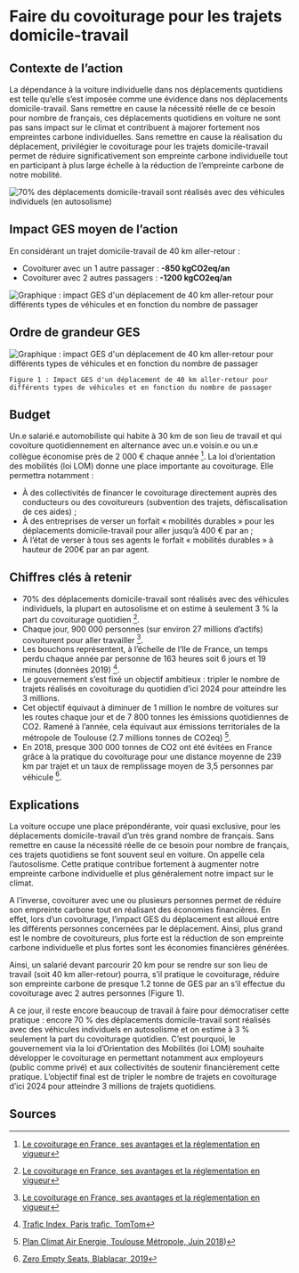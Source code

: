 # Faire du covoiturage pour les trajets domicile-travail

## Contexte de l’action

La dépendance à la voiture individuelle dans nos déplacements quotidiens est telle qu’elle s’est imposée comme une évidence dans nos déplacements domicile-travail. Sans remettre en cause la nécessité réelle de ce besoin pour nombre de français, ces déplacements quotidiens en voiture ne sont pas sans impact sur le climat et contribuent à majorer fortement nos empreintes carbone individuelles. Sans remettre en cause la réalisation du déplacement, privilégier le covoiturage pour les trajets domicile-travail permet de réduire significativement son empreinte carbone individuelle tout en participant à plus large échelle à la réduction de l’empreinte carbone de notre mobilité.

![70% des déplacements domicile-travail sont réalisés avec des véhicules individuels (en autosolisme)](/images/actions/Chiffres-clefs_covoitDT.png)

## Impact GES moyen de l’action

En considérant un trajet domicile-travail de 40 km aller-retour :

- Covoiturer avec un 1 autre passager : **-850 kgCO2eq/an**
- Covoiturer avec 2 autres passagers : **-1200 kgCO2eq/an**

![Graphique : impact GES d'un déplacement de 40 km aller-retour pour différents types de véhicules et en fonction du nombre de passager](/images/actions/covoiturage-d-t-fig1.jpg)

## Ordre de grandeur GES

![Graphique : impact GES d'un déplacement de 40 km aller-retour pour différents types de véhicules et en fonction du nombre de passager](/images/actions/covoiturage-d-t-fig2.jpg)

`Figure 1 : Impact GES d'un déplacement de 40 km aller-retour pour différents types de véhicules et en fonction du nombre de passager`

## Budget

Un.e salarié.e automobiliste qui habite à 30 km de son lieu de travail et qui covoiture quotidiennement en alternance avec un.e voisin.e ou un.e collègue économise près de 2 000 € chaque année [^1].
La loi d’orientation des mobilités (loi LOM) donne une place importante au covoiturage. Elle permettra notamment :

- À des collectivités de financer le covoiturage directement auprès des conducteurs ou des covoitureurs (subvention des trajets, défiscalisation de ces aides) ;
- À des entreprises de verser un forfait « mobilités durables » pour les déplacements domicile-travail pour aller jusqu’à 400 € par an ;
- À l’état de verser à tous ses agents le forfait « mobilités durables » à hauteur de 200€ par an par agent.

## Chiffres clés à retenir

- 70% des déplacements domicile-travail sont réalisés avec des véhicules individuels, la plupart en autosolisme et on estime à seulement 3 % la part du covoiturage quotidien [^1].
- Chaque jour, 900 000 personnes (sur environ 27 millions d’actifs) covoiturent pour aller travailler [^1].
- Les bouchons représentent, à l’échelle de l’Ile de France, un temps perdu chaque année par personne de 163 heures soit 6 jours et 19 minutes (données 2019) [^3].
- Le gouvernement s’est fixé un objectif ambitieux : tripler le nombre de trajets réalisés en covoiturage du quotidien d’ici 2024 pour atteindre les 3 millions.
- Cet objectif équivaut à diminuer de 1 million le nombre de voitures sur les routes chaque jour et de 7 800 tonnes les émissions quotidiennes de CO2. Ramené à l’année, cela équivaut aux émissions territoriales de la métropole de Toulouse (2.7 millions tonnes de CO2eq) [^2].
- En 2018, presque 300 000 tonnes de CO2 ont été évitées en France grâce à la pratique du covoiturage pour une distance moyenne de 239 km par trajet et un taux de remplissage moyen de 3,5 personnes par véhicule [^4].

## Explications

La voiture occupe une place prépondérante, voir quasi exclusive, pour les déplacements domicile-travail d’un très grand nombre de français. Sans remettre en cause la nécessité réelle de ce besoin pour nombre de français, ces trajets quotidiens se font souvent seul en voiture. On appelle cela l’autosolisme. Cette pratique contribue fortement à augmenter notre empreinte carbone individuelle et plus généralement notre impact sur le climat.

A l’inverse, covoiturer avec une ou plusieurs personnes permet de réduire son empreinte carbone tout en réalisant des économies financières. En effet, lors d’un covoiturage, l’impact GES du déplacement est alloué entre les différents personnes concernées par le déplacement. Ainsi, plus grand est le nombre de covoitureurs, plus forte est la réduction de son empreinte carbone individuelle et plus fortes sont les économies financières générées.

Ainsi, un salarié devant parcourir 20 km pour se rendre sur son lieu de travail (soit 40 km aller-retour) pourra, s’il pratique le covoiturage, réduire son empreinte carbone de presque 1.2 tonne de GES par an s’il effectue du covoiturage avec 2 autres personnes (Figure 1).

A ce jour, il reste encore beaucoup de travail à faire pour démocratiser cette pratique : encore 70 % des déplacements domicile-travail sont réalisés avec des véhicules individuels en autosolisme et on estime à 3 % seulement la part du covoiturage quotidien. C’est pourquoi, le gouvernement via la loi d’Orientation des Mobilités (loi LOM) souhaite développer le covoiturage en permettant notamment aux employeurs (public comme privé) et aux collectivités de soutenir financièrement cette pratique. L’objectif final est de tripler le nombre de trajets en covoiturage d’ici 2024 pour atteindre 3 millions de trajets quotidiens.

## Sources

[^1]: [Le covoiturage en France, ses avantages et la réglementation en vigueur](https://www.ecologie-solidaire.gouv.fr/covoiturage-en-france-avantages-et-reglementationen-vigueur)
[^2]: [Plan Climat Air Energie, Toulouse Métropole, Juin 2018](https://www.toulouse-metropole.fr/missions/developpement-durable/plan-climat))
[^3]: [Trafic Index, Paris trafic, TomTom](https://www.tomtom.com/en_gb/traffic-index/paris-traffic/)
[^4]: [Zero Empty Seats, Blablacar, 2019](https://blog.blablacar.fr/blablalife/lp/zeroemptyseats)
